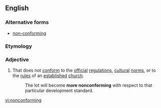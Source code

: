 ==English==

===Alternative forms===
* [[non-conforming]]

===Etymology===
{{prefix|non|conforming|lang=en}}

===Adjective===
{{en-adj}}

# That does not [[conform]] to the [[official]] [[regulations]], [[cultural]] [[norm]]s, or to the [[rule]]s of an [[established]] [[church]].
#: The lot will become '''more nonconforming''' with respect to that particular development standard.

[[vi:nonconforming]]